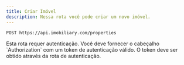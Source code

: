 ```yaml
---
title: Criar Imóvel
description: Nessa rota você pode criar um novo imóvel.
---
```


```http
POST https://api.imobiliary.com/properties
```

<Note title="Nota" type="warning">
  Esta rota requer autenticação. Você deve fornecer o cabeçalho `Authorization` com um token de autenticação válido.
  O token deve ser obtido através da rota de autenticação.
</Note>
